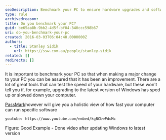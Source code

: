 ```yaml
---
seoDescription: Benchmark your PC to ensure hardware upgrades and software updates improve performance, not hinder it.
type: rule
archivedreason:
title: Do you benchmark your PC?
guid: be65aa8b-9bb2-4d5f-bf04-340ccc598b67
uri: do-you-benchmark-your-pc
created: 2016-03-03T06:04:40.0000000Z
authors:
  - title: Stanley Sidik
    url: https://ssw.com.au/people/stanley-sidik
related: []
redirects: []
---
```


It is important to benchmark your PC so that when making a major change to your PC you can be assured that it has been an improvement.
There are a lot of great tools that can test the speed of your hardware, but these won't tell you if, for example, upgrading to the latest version of Windows has sped up or slowed down your computer.

[PassMark](http://www.passmark.com/)however will give you a holistic view of how fast your computer can run specific software

`youtube: https://www.youtube.com/embed/kgBCbwPduMc`



Figure: Good Example - Done video after updating Windows to latest version